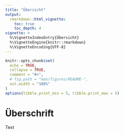 ```yaml
---
title: "Übersicht"
output:
  rmarkdown::html_vignette:
    toc: true
    toc_depth: 4
vignette: >
  %\VignetteIndexEntry{Übersicht}
  %\VignetteEngine{knitr::rmarkdown}
  %\VignetteEncoding{UTF-8}
---
```


```r
knitr::opts_chunk$set(
  echo = TRUE,
  collapse = TRUE,
  comment = "#>",
  # fig.path = "man/figures/README-",
  out.width = "100%"
)
options(tibble.print_min = 5, tibble.print_max = 5)
```

# Überschrift

Text
